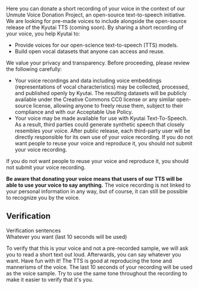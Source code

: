 Here you can donate a short recording of your voice in the context of our Unmute Voice Donation Project, an <span className="text-green">open-source text-to-speech initiative</span>.
We are looking for pre-made voices to include alongside the open-source release of
the Kyutai TTS (coming soon). By sharing a short recording of your voice, you
help Kyutai to:

- Provide voices for our open-science text-to-speech (TTS) models.
- Build open vocal datasets that anyone can access and reuse.

We value your privacy and transparency. Before proceeding, please review
the following carefully:

- Your voice recordings and data including voice embeddings
  (representations of vocal characteristics) may be collected,
  processed, and published openly by Kyutai. The resulting datasets will
  be publicly available under the Creative Commons CC0 license or any
  similar open-source license, allowing anyone to freely reuse them,
  subject to their compliance and with our Acceptable Use Policy.
- Your voice may be made available for use with Kyutai Text-To-Speech.
  As a result, third parties could generate synthetic speech that
  closely resembles your voice. After public release, each third-party
  user will be directly responsible for its own use of your voice
  recording. If you do not want people to reuse your voice and reproduce
  it, you should not submit your voice recording.

If you do not want people to reuse your voice and reproduce it, you
should not submit your voice recording.

**Be aware that donating your voice means that users of our TTS will be
able to use your voice to say anything.** The voice recording is not
linked to your personal information in any way, but of course, it can
still be possible to recognize you by the voice.

## Verification

<div className="w-full flex flex-row mt-2">
  <div className="border-1 border-green py-2 px-4 text-center">
    Verification sentences
  </div>
  <div className="border-1 border-green py-2 px-4 text-center grow-2">
    Whatever you want (last 10 seconds will be used)
  </div>
</div>

To verify that this is your voice and not a pre-recorded sample, we will
ask you to read a short text out loud. Afterwards, you can say whatever
you want. Have fun with it! The TTS is good at reproducing the tone and
mannerisms of the voice. The last 10 seconds of your recording will be
used as the voice sample. Try to use the same tone throughout the
recording to make it easier to verify that it's you.
